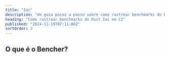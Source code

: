 ```yaml
---
title: "Iai"
description: "Um guia passo a passo sobre como rastrear benchmarks do Rust Iai em CI"
heading: "Como rastrear benchmarks do Rust Iai em CI"
published: "2024-11-19T07:11:00Z"
sortOrder: 3
---
```



<Intro
  text="como executar benchmarks de código Rust com Iai"
  url="/pt/learn/benchmarking/rust/iai/"
/>

## O que é o Bencher?

<BencherIntro />

<StepsForBencherCloud
  adapter="rust_iai"
  url="/pt/docs/explanation/adapters/#-rust-iai"
/>

<StepsForBencherSelfHosted
  adapter="rust_iai"
  url="/pt/docs/explanation/adapters/#-rust-iai"
/>

<RustIai />

<br />

<CallToAction />
